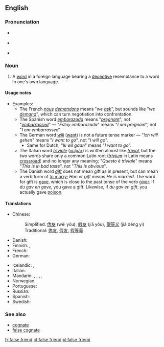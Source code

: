 {{was wotd|2007|May|4}}
==English==
{{wikipedia}}

===Pronunciation===
* {{a|RP}} {{IPA|/ˌfɒls ˈfrɛnd/|/ˌfɔːls ˈfrɛnd/}}
* {{a|US}} {{IPA|/ˌfɑːls ˈfrɛnd/}}
* {{audio|en-us-false friend.ogg|Audio (US)}}

===Noun===
{{en-noun|sg=[[false]] [[friend]]}}

# {{linguistics|idiom}} A [[word]] in a foreign language bearing a [[deceptive]] resemblance to a word in one's own language.

====Usage notes====
* Examples:
** The French ''[[nous]] [[demandons]]'' means "''we [[ask]]''", but sounds like "''we [[demand]]''", which can turn negotiation into confrontation.
** The Spanish word ''[[embarazada]]'' means "''[[pregnant]]''", not "''[[embarrassed]]''" &mdash; "''Estoy embarazada''" means "''I am pregnant''", not "''I am embarrassed''".
** The German word ''[[will]]'' ([[want]]) is not a future tense marker &mdash; "''Ich will gehen''" means "''I want to go''", not "''I will go''".
*** Same for Dutch, "''Ik wil gaan''" means "''I want to go''".
** The Italian word ''[[triviale]]'' ([[vulgar]]) is written almost like ''[[trivial]]'', but the two words share only a common Latin root (''[[trivium]]'' in Latin means [[crossroad]]) and no longer any meaning; "''Questo è triviale''" means "''This is in bad taste''", not "''This is obvious''".
** The Danish word ''[[gift]]'' does not mean gift as in present, but can mean a verb form of [[married|to marry]]; ''Han er gift'' means ''He is married''. The word for gift is [[gave]], which is close to the past tense of the verb [[giver]]. If ''du gav en gave'', you gave a gift. Likewise, if ''du gav en gift'', you actually gave [[poison]].

====Translations====
{{trans-top|false friend}}
* Chinese:
*: Simplified: [[伪友]] (wěi yǒu), [[假友]] (jiǎ yǒu), [[假等义]] (jiǎ děng yì)
*: Traditional: [[偽友]], [[假友]], [[假等義]]
* Danish: {{t-|da|falsk ven}}
* Finnish: {{t|fi|väärä ystävä}}, {{t|fi|petollinen ystävä}}
* French: {{t+|fr|faux-ami|m}}
* German: {{t|de|falscher Freund|m}}
{{trans-mid}}
* Icelandic: {{t|is|falsvinir|m|p}},  {{t|is|svikatengsl|n|p}}
* Italian: {{t-|it|falso amico|m}}
* Mandarin: {{t|zh|偽友|sc=Hani}},  {{t|zh|伪友|tr=wěi yǒu|sc=Hani}},  {{t|zh|假友|tr=jiǎ yǒu|sc=Hani}},  {{t|zh|假等義|sc=Hani}},  {{t|zh|假等义|tr=jiǎ děngyì|sc=Hani}}
* Norwegian: {{t-|no|falsk venn}}
* Portuguese: {{t|pt|falso amigo|m}}
* Russian: {{t|ru|ложный друг|m|tr=lóžnyj drug}}
* Spanish: {{t|es|falso amigo|m}}
* Swedish: {{t|sv|falska vänner}}
{{trans-bottom}}

===See also===
* [[cognate]]
* [[false cognate]]

[[fr:false friend]]
[[id:false friend]]
[[pl:false friend]]